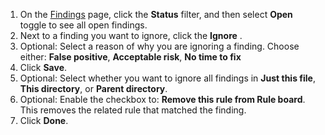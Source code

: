 1. On the [Findings](https://semgrep.dev/orgs/-/findings?tab=open) page, click the **Status** filter, and then select **Open** toggle to see all open findings.
1. Next to a finding you want to ignore, click the **Ignore** <i class="fa-regular fa-chevron-down"></i>.
1. Optional: Select a reason of why you are ignoring a finding. Choose either: **False positive**, **Acceptable risk**, **No time to fix**
1. Click **Save**.
1. Optional: Select whether you want to ignore all findings in **Just this file**, **This directory**, or **Parent directory**.
1. Optional: Enable the checkbox to: **Remove this rule from Rule board**. This removes the related rule that matched the finding.
1. Click **Done**.